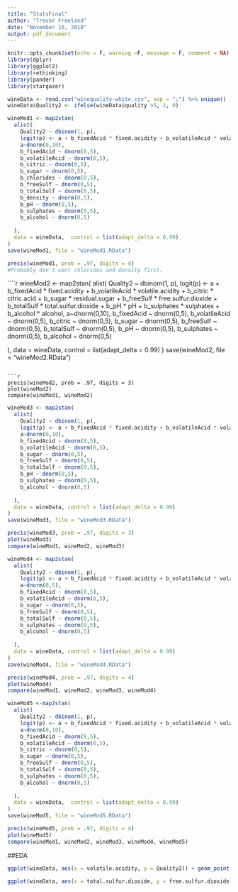 ```yaml
---
title: "StatsFinal"
author: "Trevor Freeland"
date: "November 16, 2018"
output: pdf_document
---
```


```r
knitr::opts_chunk$set(echo = F, warning =F, message = F, comment = NA)
library(dplyr)
library(ggplot2)
library(rethinking)
library(pander)
library(stargazer)
```

```r
wineData <- read.csv("winequality-white.csv", sep = ";") %>% unique()
wineData$Quality2 <- ifelse(wineData$quality >5, 1, 0)
```

```r
wineMod1 <- map2stan(
  alist(
    Quality2 ~ dbinom(1, p),
    logit(p) <- a + b_fixedAcid * fixed.acidity + b_volatileAcid * volatile.acidity + b_citric * citric.acid + b_sugar * residual.sugar + b_chlorides * chlorides + b_freeSulf * free.sulfur.dioxide + b_totalSulf * total.sulfur.dioxide + b_density * density + b_pH * pH + b_sulphates * sulphates + b_alcohol * alcohol,
    a~dnorm(0,10),
    b_fixedAcid ~ dnorm(0,5),
    b_volatileAcid ~ dnorm(0,5),
    b_citric ~ dnorm(0,5),
    b_sugar ~ dnorm(0,5),
    b_chlorides ~ dnorm(0,5),
    b_freeSulf ~ dnorm(0,5),
    b_totalSulf ~ dnorm(0,5),
    b_density ~ dnorm(0,5),
    b_pH ~ dnorm(0,5),
    b_sulphates ~ dnorm(0,5),
    b_alcohol ~ dnorm(0,5)
  
  ),
  data = wineData,  control = list(adapt_delta = 0.99)
)
save(wineMod1, file = "wineMod1.RData")
```


```r
precis(wineMod1, prob = .97, digits = 4)
#Probably don't want chlorides and density first. 
```

````r
wineMod2 <- map2stan(
  alist(
    Quality2 ~ dbinom(1, p),
    logit(p) <- a + b_fixedAcid * fixed.acidity + b_volatileAcid * volatile.acidity + b_citric * citric.acid + b_sugar * residual.sugar + b_freeSulf * free.sulfur.dioxide + b_totalSulf * total.sulfur.dioxide + b_pH * pH + b_sulphates * sulphates + b_alcohol * alcohol,
    a~dnorm(0,10),
    b_fixedAcid ~ dnorm(0,5),
    b_volatileAcid ~ dnorm(0,5),
    b_citric ~ dnorm(0,5),
    b_sugar ~ dnorm(0,5),
    b_freeSulf ~ dnorm(0,5),
    b_totalSulf ~ dnorm(0,5),
    b_pH ~ dnorm(0,5),
    b_sulphates ~ dnorm(0,5),
    b_alcohol ~ dnorm(0,5)
  
  ),
  data = wineData,  control = list(adapt_delta = 0.99)
)
save(wineMod2, file = "wineMod2.RData")
```

```r
precis(wineMod2, prob = .97, digits = 3)
plot(wineMod2)
compare(wineMod1, wineMod2)
```

```r
wineMod3 <- map2stan(
  alist(
    Quality2 ~ dbinom(1, p),
    logit(p) <- a + b_fixedAcid * fixed.acidity + b_volatileAcid * volatile.acidity  + b_sugar * residual.sugar + b_freeSulf * free.sulfur.dioxide + b_totalSulf * total.sulfur.dioxide + b_pH * pH + b_sulphates * sulphates + b_alcohol * alcohol,
    a~dnorm(0,10),
    b_fixedAcid ~ dnorm(0,5),
    b_volatileAcid ~ dnorm(0,5),
    b_sugar ~ dnorm(0,5),
    b_freeSulf ~ dnorm(0,5),
    b_totalSulf ~ dnorm(0,5),
    b_pH ~ dnorm(0,5),
    b_sulphates ~ dnorm(0,5),
    b_alcohol ~ dnorm(0,5)
  
  ),
  data = wineData, control = list(adapt_delta = 0.99)
)
save(wineMod3, file = "wineMod3.RData")
```

```r
precis(wineMod3, prob = .97, digits = 3)
plot(wineMod3)
compare(wineMod1, wineMod2, wineMod3)
```

```r
wineMod4 <- map2stan(
  alist(
    Quality2 ~ dbinom(1, p),
    logit(p) <- a + b_fixedAcid * fixed.acidity + b_volatileAcid * volatile.acidity  + b_sugar * residual.sugar + b_freeSulf * free.sulfur.dioxide + b_totalSulf * total.sulfur.dioxide + b_sulphates * sulphates + b_alcohol * alcohol,
    a~dnorm(0,5),
    b_fixedAcid ~ dnorm(0,5),
    b_volatileAcid ~ dnorm(0,5),
    b_sugar ~ dnorm(0,5),
    b_freeSulf ~ dnorm(0,5),
    b_totalSulf ~ dnorm(0,5),
    b_sulphates ~ dnorm(0,5),
    b_alcohol ~ dnorm(0,5)
  
  ),
  data = wineData, control = list(adapt_delta = 0.99)
)
save(wineMod4, file = "wineMod4.RData")
```

```r
precis(wineMod4, prob = .97, digits = 4)
plot(wineMod4)
compare(wineMod1, wineMod2, wineMod3, wineMod4)
```

```r
wineMod5 <-map2stan(
  alist(
    Quality2 ~ dbinom(1, p),
    logit(p) <- a + b_fixedAcid * fixed.acidity + b_volatileAcid * volatile.acidity + b_citric * citric.acid + b_sugar * residual.sugar + b_freeSulf * free.sulfur.dioxide + b_totalSulf * total.sulfur.dioxide + b_sulphates * sulphates + b_alcohol * alcohol,
    a~dnorm(0,10),
    b_fixedAcid ~ dnorm(0,5),
    b_volatileAcid ~ dnorm(0,5),
    b_citric ~ dnorm(0,5),
    b_sugar ~ dnorm(0,5),
    b_freeSulf ~ dnorm(0,5),
    b_totalSulf ~ dnorm(0,5),
    b_sulphates ~ dnorm(0,5),
    b_alcohol ~ dnorm(0,5)
  
  ),
  data = wineData,  control = list(adapt_delta = 0.99)
)
save(wineMod5, file = "wineMod5.RData")
```

```r
precis(wineMod5, prob = .97, digits = 4)
plot(wineMod5)
compare(wineMod1, wineMod2, wineMod3, wineMod4, wineMod5)
```

##EDA

```r
ggplot(wineData, aes(x = volatile.acidity, y = Quality2)) + geom_point() + stat_smooth()

ggplot(wineData, aes(x = total.sulfur.dioxide, y = free.sulfur.dioxide)) + geom_point() + stat_smooth(method = "lm")
```